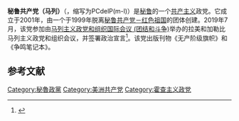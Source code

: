 {{otheruse|秘鲁共产党 (消歧义)}}
{{Infobox Political Party
|leader1_title= |leader1_name= |leader2_title= |leader2_name= |leader3_title= |leader3_name= 
|名字       = 秘鲁共产党（马列）
|原文名     = Partido Comunista del Perú (marxista-leninista)
|党代表色   = red
|图像       = <!-- 须加[[File:图像名|200px]] -->
|图像说明   = 
|所在国家或地区=  {{PER}}  
|党首       = 
|总裁       = 
|主席       = 
|总书记     = 
|第一书记   = 
|秘书长     = 
|主席团     = 
|书记       = 
|发言人     = 
|创始人     = 
|建立       = 2001年
|解散       = <!-- 解散时间 -->
|兼并       = 
|分裂自       = 
|前身       = 
|并入       = 
|继承       = 
|总部       = 
|党报       = 《无产阶级旗帜》<br>《争鸣笔记本》
|青年组织   = 
|党员数目   = 
|统计日期   = 
|意识形态   = [[共产主义|共产主义]]<br>[[马克思列宁主义|马克思列宁主义]]<br>[[斯大林主义|斯大林主义]]<br>[[霍查主义|霍查主义]]<br>[[反修正主义|反修正主义]]
|政治立场   = [[极左翼|极左翼]]
|宗教信仰   = 
|国内组织   = 
|国际组织   = [[马列主义政党和组织国际会议_(团结和斗争)|马列主义政党和组织国际会议 (团结和斗争)]]
|欧洲组织   = 
|欧洲议会党团= 
|seats1_title= <!-- 议会名字 -->
|seats1      = <!-- 议会席位，如250席位中有3个席位：{{Infobox political party/seats|3|250|hex=red}} -->
|官方色彩   = <!--示例：[[紫色|紫色]]和[[金色|金色]] {{Color box|#232176}}{{Color box|#E2AF2D}} -->
|官方网站   = <!-- {{URL| }}  -->
|宣传口号   = 
|国家       = 秘鲁
|脚注       = 
}}

'''秘鲁共产党（马列）'''（{{lang-es|Partido Comunista del Perú (marxista-leninista)}}，缩写为PCdelP(m-l)）是[[秘鲁|秘鲁]]的一个[[共产主义|共产主义]]政党。它成立于2001年，由一个于1999年脱离[[秘鲁共产党－红色祖国|秘鲁共产党－红色祖国]]的团体创建。2019年7月，该党参加由[[马列主义政党和组织国际会议_(团结和斗争)|马列主义政党和组织国际会议 (团结和斗争)]]举办的拉美和加勒比马列主义政党和组织会议，并签署政治宣言<ref>{{Cite web |url=http://cipoml.net/en/?p=169 |title=存档副本 |accessdate=2020-04-20 |archive-date=2020-05-14 |archive-url=https://web.archive.org/web/20200514070810/http://cipoml.net/en/?p=169 |dead-url=no }}</ref>。该党出版刊物《无产阶级旗帜》和《争鸣笔记本》。

==参考文献==
{{reflist}}
{{马列主义政党和组织国际会议 (团结和斗争)}}

[[Category:秘魯政黨|Category:秘魯政黨]]
[[Category:美洲共产党|Category:美洲共产党]]
[[Category:霍查主义政党|Category:霍查主义政党]]